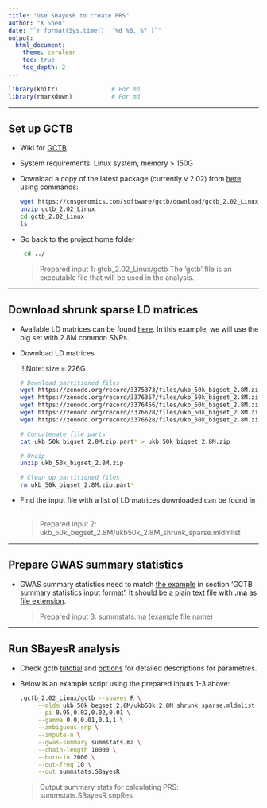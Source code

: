 ---
title: "Use SBayesR to create PRS"
author: "X Shen"
date: "`r format(Sys.time(), '%d %B, %Y')`"
output: 
  html_document:
    theme: cerulean
    toc: true
    toc_depth: 2
---

```{r setup Render from top project folder, include=FALSE,cache=T}
library(knitr)               # For md
library(rmarkdown)           # For md

```

------------------------------------------------------------------------

## Set up GCTB

-   Wiki for [GCTB](https://cnsgenomics.com/software/gctb/#Overview)

-   System requirements: Linux system, memory \> 150G

-   Download a copy of the latest package (currently v 2.02) from [here](https://cnsgenomics.com/software/gctb/#download/) using commands:

    ```{bash eval=FALSE}
    wget https://cnsgenomics.com/software/gctb/download/gctb_2.02_Linux.zip 
    unzip gctb_2.02_Linux 
    cd gctb_2.02_Linux 
    ls
    ```

-   Go back to the project home folder

    ```{bash eval=FALSE}
     cd ../
    ```

    > Prepared input 1: gtcb_2.02_Linux/gctb
    > The 'gctb' file is an executable file that will be used in the analysis.

------------------------------------------------------------------------

## Download shrunk sparse LD matrices

-   Available LD matrices can be found [here](https://cnsgenomics.com/software/gctb/#LDmatrices). In this example, we will use the big set with 2.8M common SNPs.

-   Download LD matrices

    !! Note: size = 226G

    ```{bash eval=FALSE}
    # Download partitioned files
    wget https://zenodo.org/record/3375373/files/ukb_50k_bigset_2.8M.zip.partaa
    wget https://zenodo.org/record/3376357/files/ukb_50k_bigset_2.8M.zip.partab
    wget https://zenodo.org/record/3376456/files/ukb_50k_bigset_2.8M.zip.partac
    wget https://zenodo.org/record/3376628/files/ukb_50k_bigset_2.8M.zip.partad
    wget https://zenodo.org/record/3376628/files/ukb_50k_bigset_2.8M.zip.partae

    # Concatenate file parts
    cat ukb_50k_bigset_2.8M.zip.part* > ukb_50k_bigset_2.8M.zip 

    # Unzip
    unzip ukb_50k_bigset_2.8M.zip

    # Clean up partitioned files
    rm ukb_50k_bigset_2.8M.zip.part*
    ```

-   Find the input file with a list of LD matrices downloaded can be found in :

    > Prepared input 2: ukb_50k_begset_2.8M/ukb50k_2.8M_shrunk_sparse.mldmlist

------------------------------------------------------------------------

## Prepare GWAS summary statistics

-   GWAS summary statistics need to match [the example](https://cnsgenomics.com/software/gctb/#Tutorial) in section 'GCTB summary statistics input format'. [It should be a plain text file with **.ma** as file extension]{.ul}.

    > Prepared input 3: summstats.ma (example file name)

------------------------------------------------------------------------

## Run SBayesR analysis

-   Check gctb [tutotial](https://cnsgenomics.com/software/gctb/#Tutorial) and [options](https://cnsgenomics.com/software/gctb/#Options) for detailed descriptions for parametres.

-   Below is an example script using the prepared inputs 1-3 above:

    ```{bash eval=FALSE}

    .gctb_2.02_Linux/gctb --sbayes R \
         --mldm ukb_50k_begset_2.8M/ukb50k_2.8M_shrunk_sparse.mldmlist \
         --pi 0.95,0.02,0.02,0.01 \
         --gamma 0.0,0.01,0.1,1 \
         --ambiguous-snp \
         --impute-n \
         --gwas-summary summstats.ma \
         --chain-length 10000 \
         --burn-in 2000 \
         --out-freq 10 \
         --out summstats.SBayesR
    ```

    > Output summary stats for calculating PRS:
    > summstats.SBayesR.snpRes
